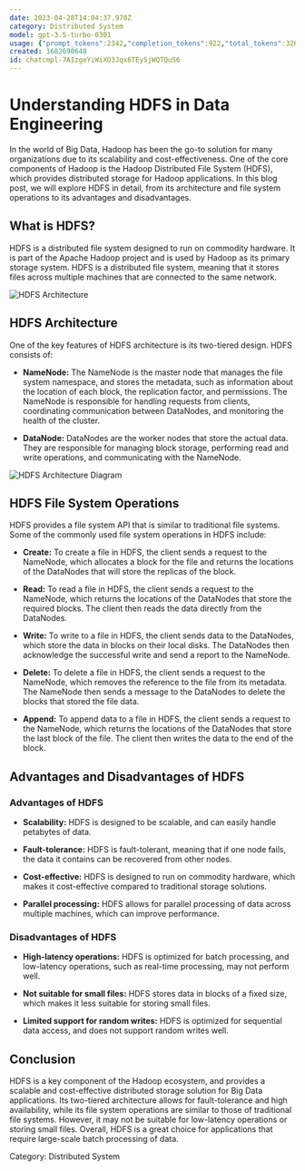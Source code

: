 ```yaml
---
date: 2023-04-28T14:04:37.970Z
category: Distributed System
model: gpt-3.5-turbo-0301
usage: {"prompt_tokens":2342,"completion_tokens":922,"total_tokens":3264}
created: 1682690648
id: chatcmpl-7AIzgeYiWiXO3Jqx6TEy5jWQTQuS6
---
```


# Understanding HDFS in Data Engineering

In the world of Big Data, Hadoop has been the go-to solution for many organizations due to its scalability and cost-effectiveness. One of the core components of Hadoop is the Hadoop Distributed File System (HDFS), which provides distributed storage for Hadoop applications. In this blog post, we will explore HDFS in detail, from its architecture and file system operations to its advantages and disadvantages.

## What is HDFS?

HDFS is a distributed file system designed to run on commodity hardware. It is part of the Apache Hadoop project and is used by Hadoop as its primary storage system. HDFS is a distributed file system, meaning that it stores files across multiple machines that are connected to the same network.

![HDFS Architecture](https://i.imgur.com/Qozr1rU.png)

## HDFS Architecture

One of the key features of HDFS architecture is its two-tiered design. HDFS consists of:

- **NameNode:** The NameNode is the master node that manages the file system namespace, and stores the metadata, such as information about the location of each block, the replication factor, and permissions. The NameNode is responsible for handling requests from clients, coordinating communication between DataNodes, and monitoring the health of the cluster.

- **DataNode:** DataNodes are the worker nodes that store the actual data. They are responsible for managing block storage, performing read and write operations, and communicating with the NameNode.

![HDFS Architecture Diagram](https://i.imgur.com/Nk8WdHO.png)

## HDFS File System Operations

HDFS provides a file system API that is similar to traditional file systems. Some of the commonly used file system operations in HDFS include:

- **Create:** To create a file in HDFS, the client sends a request to the NameNode, which allocates a block for the file and returns the locations of the DataNodes that will store the replicas of the block.

- **Read:** To read a file in HDFS, the client sends a request to the NameNode, which returns the locations of the DataNodes that store the required blocks. The client then reads the data directly from the DataNodes.

- **Write:** To write to a file in HDFS, the client sends data to the DataNodes, which store the data in blocks on their local disks. The DataNodes then acknowledge the successful write and send a report to the NameNode.

- **Delete:** To delete a file in HDFS, the client sends a request to the NameNode, which removes the reference to the file from its metadata. The NameNode then sends a message to the DataNodes to delete the blocks that stored the file data.

- **Append:** To append data to a file in HDFS, the client sends a request to the NameNode, which returns the locations of the DataNodes that store the last block of the file. The client then writes the data to the end of the block.

## Advantages and Disadvantages of HDFS

### Advantages of HDFS

- **Scalability:** HDFS is designed to be scalable, and can easily handle petabytes of data.

- **Fault-tolerance:** HDFS is fault-tolerant, meaning that if one node fails, the data it contains can be recovered from other nodes.

- **Cost-effective:** HDFS is designed to run on commodity hardware, which makes it cost-effective compared to traditional storage solutions.

- **Parallel processing:** HDFS allows for parallel processing of data across multiple machines, which can improve performance.

### Disadvantages of HDFS

- **High-latency operations:** HDFS is optimized for batch processing, and low-latency operations, such as real-time processing, may not perform well.

- **Not suitable for small files:** HDFS stores data in blocks of a fixed size, which makes it less suitable for storing small files.

- **Limited support for random writes:** HDFS is optimized for sequential data access, and does not support random writes well.

## Conclusion

HDFS is a key component of the Hadoop ecosystem, and provides a scalable and cost-effective distributed storage solution for Big Data applications. Its two-tiered architecture allows for fault-tolerance and high availability, while its file system operations are similar to those of traditional file systems. However, it may not be suitable for low-latency operations or storing small files. Overall, HDFS is a great choice for applications that require large-scale batch processing of data.

Category: Distributed System